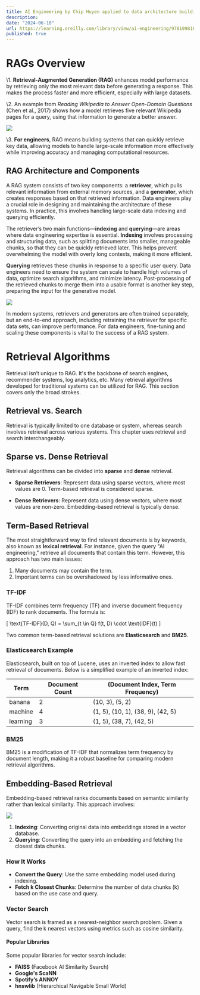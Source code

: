 ```yaml
---
title: AI Engineering by Chip Huyen applied to data architecture building
description: 
date: "2024-06-10"
url: https://learning.oreilly.com/library/view/ai-engineering/9781098166298/
published: true
---
```


# RAGs Overview

\1. **Retrieval-Augmented Generation (RAG)** enhances model performance by retrieving only the most relevant data before generating a response. This makes the process faster and more efficient, especially with large datasets.

\2. An example from *Reading Wikipedia to Answer Open-Domain Questions* (Chen et al., 2017) shows how a model retrieves five relevant Wikipedia pages for a query, using that information to generate a better answer.

   [![](/2_1_retreive_then_generate.png)](https://arxiv.org/abs/1704.00051)

\3. **For engineers**, RAG means building systems that can quickly retrieve key data, allowing models to handle large-scale information more effectively while improving accuracy and managing computational resources.

## RAG Architecture and Components

A RAG system consists of two key components: a **retriever**, which pulls relevant information from external memory sources, and a **generator**, which creates responses based on that retrieved information. Data engineers play a crucial role in designing and maintaining the architecture of these systems. In practice, this involves handling large-scale data indexing and querying efficiently.

The retriever’s two main functions—**indexing** and **querying**—are areas where data engineering expertise is essential. **Indexing** involves processing and structuring data, such as splitting documents into smaller, manageable chunks, so that they can be quickly retrieved later. This helps prevent overwhelming the model with overly long contexts, making it more efficient.

**Querying** retrieves these chunks in response to a specific user query. Data engineers need to ensure the system can scale to handle high volumes of data, optimize search algorithms, and minimize latency. Post-processing of the retrieved chunks to merge them into a usable format is another key step, preparing the input for the generative model.

   [![](\2_2_high_level_RAG.png)](https://learning.oreilly.com/library/view/ai-engineering/9781098166298/ch06.html#6_rag_overview_1726600321985229)

In modern systems, retrievers and generators are often trained separately, but an end-to-end approach, including retraining the retriever for specific data sets, can improve performance. For data engineers, fine-tuning and scaling these components is vital to the success of a RAG system.

# Retrieval Algorithms

Retrieval isn’t unique to RAG. It's the backbone of search engines, recommender systems, log analytics, etc. Many retrieval algorithms developed for traditional systems can be utilized for RAG. This section covers only the broad strokes.

## Retrieval vs. Search

Retrieval is typically limited to one database or system, whereas search involves retrieval across various systems. This chapter uses retrieval and search interchangeably.

## Sparse vs. Dense Retrieval

Retrieval algorithms can be divided into **sparse** and **dense** retrieval. 

- **Sparse Retrievers**: Represent data using sparse vectors, where most values are 0. Term-based retrieval is considered sparse.

- **Dense Retrievers**: Represent data using dense vectors, where most values are non-zero. Embedding-based retrieval is typically dense.

## Term-Based Retrieval

The most straightforward way to find relevant documents is by keywords, also known as **lexical retrieval**. For instance, given the query "AI engineering," retrieve all documents that contain this term. However, this approach has two main issues:

1. Many documents may contain the term.
2. Important terms can be overshadowed by less informative ones.

### TF-IDF

TF-IDF combines term frequency (TF) and inverse document frequency (IDF) to rank documents. The formula is:

\[
\text{TF-IDF}(D, Q) = \sum_{t \in Q} f(t, D) \cdot \text{IDF}(t)
\]

Two common term-based retrieval solutions are **Elasticsearch** and **BM25**.

### Elasticsearch Example

Elasticsearch, built on top of Lucene, uses an inverted index to allow fast retrieval of documents. Below is a simplified example of an inverted index:

| Term    | Document Count | (Document Index, Term Frequency) |
|---------|----------------|-----------------------------------|
| banana  | 2              | (10, 3), (5, 2)                   |
| machine | 4              | (1, 5), (10, 1), (38, 9), (42, 5) |
| learning | 3              | (1, 5), (38, 7), (42, 5)         |

### BM25

BM25 is a modification of TF-IDF that normalizes term frequency by document length, making it a robust baseline for comparing modern retrieval algorithms.

## Embedding-Based Retrieval

Embedding-based retrieval ranks documents based on semantic similarity rather than lexical similarity. This approach involves:

   [![](/2_3_embedding_based_retreiver.png)](https://medium.com/better-ml/embedding-learning-for-retrieval-29af1c9a1e65)

1. **Indexing**: Converting original data into embeddings stored in a vector database.
2. **Querying**: Converting the query into an embedding and fetching the closest data chunks.

### How It Works

- **Convert the Query**: Use the same embedding model used during indexing.
- **Fetch k Closest Chunks**: Determine the number of data chunks (k) based on the use case and query.

### Vector Search

Vector search is framed as a nearest-neighbor search problem. Given a query, find the k nearest vectors using metrics such as cosine similarity.

#### Popular Libraries

Some popular libraries for vector search include:

- **FAISS** (Facebook AI Similarity Search)
- **Google's ScaNN**
- **Spotify’s ANNOY**
- **hnswlib** (Hierarchical Navigable Small World)

